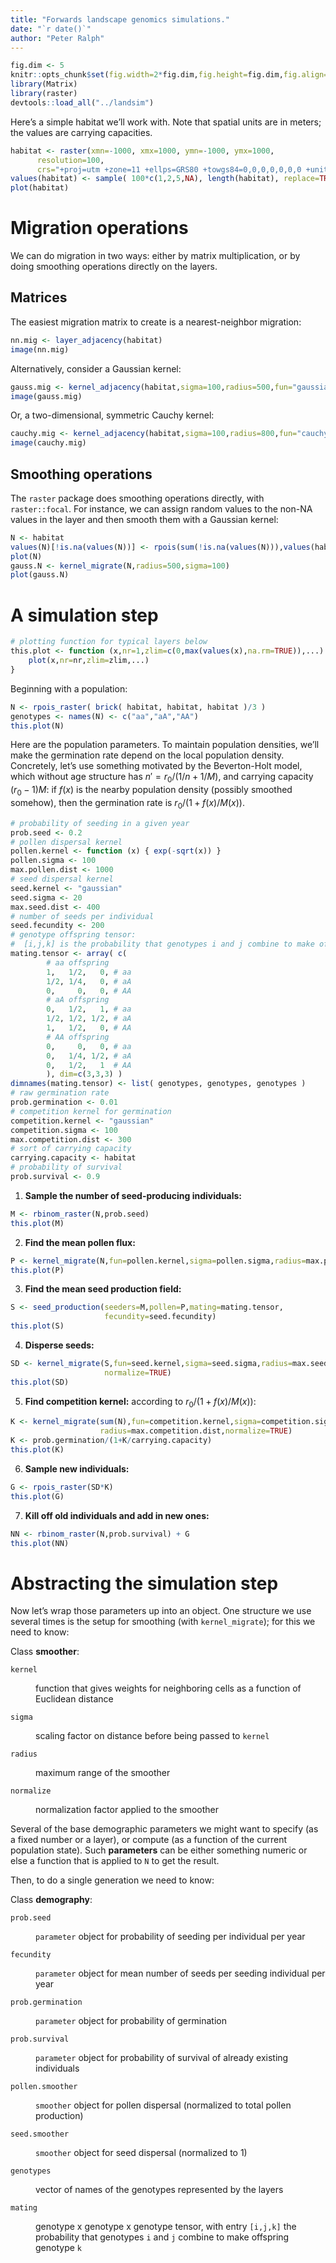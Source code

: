 ```yaml
---
title: "Forwards landscape genomics simulations."
date: "`r date()`"
author: "Peter Ralph"
---
```



```r
fig.dim <- 5
knitr::opts_chunk$set(fig.width=2*fig.dim,fig.height=fig.dim,fig.align='center')
library(Matrix)
library(raster)
devtools::load_all("../landsim")
```

Here's a simple habitat we'll work with.
Note that spatial units are in meters; the values are carrying capacities.
```r
habitat <- raster(xmn=-1000, xmx=1000, ymn=-1000, ymx=1000, 
      resolution=100,
      crs="+proj=utm +zone=11 +ellps=GRS80 +towgs84=0,0,0,0,0,0,0 +units=m +no_defs")
values(habitat) <- sample( 100*c(1,2,5,NA), length(habitat), replace=TRUE )
plot(habitat)
```


Migration operations
====================

We can do migration in two ways:
either by matrix multiplication,
or by doing smoothing operations directly on the layers.


Matrices
--------

The easiest migration matrix to create is a nearest-neighbor migration:
```r
nn.mig <- layer_adjacency(habitat)
image(nn.mig)
```

Alternatively, consider a Gaussian kernel:
```r
gauss.mig <- kernel_adjacency(habitat,sigma=100,radius=500,fun="gaussian")
image(gauss.mig)
```

Or, a two-dimensional, symmetric Cauchy kernel:
```r
cauchy.mig <- kernel_adjacency(habitat,sigma=100,radius=800,fun="cauchy")
image(cauchy.mig)
```


Smoothing operations
--------------------

The `raster` package does smoothing operations directly, with `raster::focal`.
For instance, we can assign random values to the non-NA values in the layer
and then smooth them with a Gaussian kernel:
```r
N <- habitat
values(N)[!is.na(values(N))] <- rpois(sum(!is.na(values(N))),values(habitat)[!is.na(values(N))])
plot(N)
gauss.N <- kernel_migrate(N,radius=500,sigma=100)
plot(gauss.N)
```


A simulation step
=================

```r
# plotting function for typical layers below
this.plot <- function (x,nr=1,zlim=c(0,max(values(x),na.rm=TRUE)),...) {
    plot(x,nr=nr,zlim=zlim,...)
}
```

Beginning with a population:
```r
N <- rpois_raster( brick( habitat, habitat, habitat )/3 )
genotypes <- names(N) <- c("aa","aA","AA")
this.plot(N)
```

Here are the population parameters.
To maintain population densities,
we'll make the germination rate depend on the local population density.
Concretely, let's use something motivated by the Beverton-Holt model,
which without age structure has $n' = r_0/(1/n+1/M)$,
and carrying capacity $(r_0-1)M$:
if $f(x)$ is the nearby population density (possibly smoothed somehow),
then the germination rate is $r_0/(1+f(x)/M(x))$.
```r
# probability of seeding in a given year
prob.seed <- 0.2
# pollen dispersal kernel
pollen.kernel <- function (x) { exp(-sqrt(x)) }
pollen.sigma <- 100
max.pollen.dist <- 1000
# seed dispersal kernel
seed.kernel <- "gaussian"
seed.sigma <- 20
max.seed.dist <- 400
# number of seeds per individual
seed.fecundity <- 200
# genotype offspring tensor: 
#  [i,j,k] is the probability that genotypes i and j combine to make offspring genotype k
mating.tensor <- array( c(
        # aa offspring
        1,   1/2,   0, # aa
        1/2, 1/4,   0, # aA
        0,     0,   0, # AA
        # aA offspring
        0,   1/2,   1, # aa
        1/2, 1/2, 1/2, # aA
        1,   1/2,   0, # AA
        # AA offspring
        0,     0,   0, # aa
        0,   1/4, 1/2, # aA
        0,   1/2,   1  # AA
        ), dim=c(3,3,3) )
dimnames(mating.tensor) <- list( genotypes, genotypes, genotypes )
# raw germination rate
prob.germination <- 0.01
# competition kernel for germination
competition.kernel <- "gaussian"
competition.sigma <- 100
max.competition.dist <- 300
# sort of carrying capacity
carrying.capacity <- habitat
# probability of survival
prob.survival <- 0.9
```


1. **Sample the number of seed-producing individuals:**

```r
M <- rbinom_raster(N,prob.seed)
this.plot(M)
```

2. **Find the mean pollen flux:**

```r
P <- kernel_migrate(N,fun=pollen.kernel,sigma=pollen.sigma,radius=max.pollen.dist)
this.plot(P)
```

3. **Find the mean seed production field:**

```r
S <- seed_production(seeders=M,pollen=P,mating=mating.tensor,
                     fecundity=seed.fecundity)
this.plot(S)
```

4. **Disperse seeds:**

```r
SD <- kernel_migrate(S,fun=seed.kernel,sigma=seed.sigma,radius=max.seed.dist,
                     normalize=TRUE)
this.plot(SD)
```
5. **Find competition kernel:**
    according to $r_0/(1+f(x)/M(x))$:

```r
K <- kernel_migrate(sum(N),fun=competition.kernel,sigma=competition.sigma,
                    radius=max.competition.dist,normalize=TRUE)
K <- prob.germination/(1+K/carrying.capacity)
this.plot(K)
```

6. **Sample new individuals:**

```r
G <- rpois_raster(SD*K)
this.plot(G)
```

7. **Kill off old individuals and add in new ones:**

```r
NN <- rbinom_raster(N,prob.survival) + G
this.plot(NN)
```


Abstracting the simulation step
===============================

Now let's wrap those parameters up into an object.
One structure we use several times
is the setup for smoothing (with `kernel_migrate`);
for this we need to know:

Class **smoother**:

`kernel`

: function that gives weights for neighboring cells as a function of Euclidean distance

`sigma`

: scaling factor on distance before being passed to `kernel`

`radius`

: maximum range of the smoother

`normalize`

: normalization factor applied to the smoother


Several of the base demographic parameters we might want to specify
(as a fixed number or a layer),
or compute (as a function of the current population state).
Such **parameters** can be either something numeric
or else a function that is applied to `N` to get the result.

Then, to do a single generation we need to know:

Class **demography**:

`prob.seed`

: `parameter` object for  probability of seeding per individual per year

`fecundity`

: `parameter` object for mean number of seeds per seeding individual per year

`prob.germination`

: `parameter` object for probability of germination

`prob.survival`

: `parameter` object for probability of survival of already existing individuals

`pollen.smoother`

: `smoother` object for pollen dispersal (normalized to total pollen production)

`seed.smoother`

: `smoother` object for seed dispersal (normalized to 1)

`genotypes`

: vector of names of the genotypes represented by the layers

`mating`

: genotype x genotype x genotype tensor, with entry
    `[i,j,k]` the probability that genotypes `i` and `j` combine to make offspring genotype `k`
